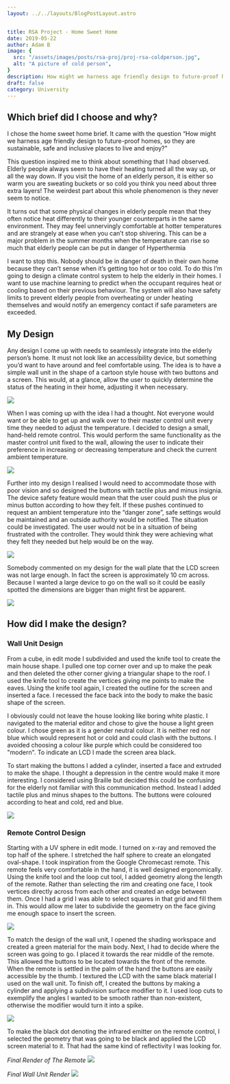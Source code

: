 ```yaml
---
layout: ../../layouts/BlogPostLayout.astro


title: RSA Project - Home Sweet Home
date: 2019-05-22
author: Adam B
image: {
  src: "/assets/images/posts/rsa-proj/proj-rsa-coldperson.jpg",
  alt: "A picture of cold person",
}
description: How might we harness age friendly design to future-proof homes, so they are sustainable, safe and inclusive places to live and enjoy?
draft: false
category: University
---
```


<p style="text-align: center;"><i><Link href="https://link.lerndmina.dev/cj1gg" text={`Image from Shutterstock "Paramedic rescues an elderly person in distress..."`} /></i></p>

## Which brief did I choose and why?
I chose the home sweet home brief. It came with the question “How might we harness age friendly design to future-proof homes, so they are sustainable, safe and inclusive places to live and enjoy?”

This question inspired me to think about something that I had observed. Elderly people always seem to have their heating turned all the way up, or all the way down. If you visit the home of an elderly person, it is either so warm you are sweating buckets or so cold you think you need about three extra layers! The weirdest part about this whole phenomenon is they never seem to notice.

It turns out that some physical changes in elderly people mean that they often notice heat differently to their younger counterparts in the same environment. They may feel unnervingly comfortable at hotter temperatures and are strangely at ease when you can’t stop shivering. This can be a major problem in the summer months when the temperature can rise so much that elderly people can be put in danger of Hyperthermia

I want to stop this. Nobody should be in danger of death in their own home because they can’t sense when it’s getting too hot or too cold. To do this I’m going to design a climate control system to help the elderly in their homes. I want to use machine learning to predict when the occupant requires heat or cooling based on their previous behaviour. The system will also have safety limits to prevent elderly people from overheating or under heating themselves and would notify an emergency contact if safe parameters are exceeded.


## My Design
Any design I come up with needs to seamlessly integrate into the elderly person’s home. It must not look like an accessibility device, but something you’d want to have around and feel comfortable using. The idea is to have a simple wall unit in the shape of a cartoon style house with two buttons and a screen. This would, at a glance, allow the user to quickly determine the status of the heating in their home, adjusting it when necessary.

![](/assets/images/posts/rsa-proj/proj-rsa-mainuinit1-min.png)

When I was coming up with the idea I had a thought. Not everyone would want or be able to get up and walk over to their master control unit every time they needed to adjust the temperature. I decided to design a small, hand-held remote control. This would perform the same functionality as the master control unit fixed to the wall, allowing the user to indicate their preference in increasing or decreasing temperature and check the current ambient temperature.

![](/assets/images/posts/rsa-proj/proj-rsa-remote1-min.png)

Further into my design I realised I would need to accommodate those with poor vision and so designed the buttons with tactile plus and minus insignia. The device safety feature would mean that the user could push the plus or minus button according to how they felt. If these pushes continued to request an ambient temperature into the “danger zone”, safe settings would be maintained and an outside authority would be notified. The situation could be investigated. The user would not be in a situation of being frustrated with the controller. They would think they were achieving what they felt they needed but help would be on the way.

![](/assets/images/posts/rsa-proj/proj-rsa-remote2buttons-min.png)

Somebody commented on my design for the wall plate that the LCD screen was not large enough. In fact the screen is approximately 10 cm across. Because I wanted a large device to go on the wall so it could be easily spotted the dimensions are bigger than might first be apparent.

![](/assets/images/posts/rsa-proj/proj-rsa-mainuinit2-min.png)

## How did I make the design?
### Wall Unit Design
From a cube, in edit mode I subdivided and used the knife tool to create the main house shape. I pulled one top corner over and up to make the peak and then deleted the other corner giving a triangular shape to the roof. I used the knife tool to create the vertices giving me points to make the eaves. Using the knife tool again, I created the outline for the screen and inserted a face. I recessed the face back into the body to make the basic shape of the screen.

I obviously could not leave the house looking like boring white plastic. I navigated to the material editor and chose to give the house a light green colour. I chose green as it is a gender neutral colour. It is neither red nor blue which would represent hot or cold and could clash with the buttons. I avoided choosing a colour like purple which could be considered too "modern". To indicate an LCD I made the screen area black.

To start making the buttons I added a cylinder, inserted a face and extruded to make the shape. I thought a depression in the centre would make it more interesting. I considered using Braille but decided this could be confusing for the elderly not familiar with this communication method. Instead I added tactile plus and minus shapes to the buttons. The buttons were coloured according to heat and cold, red and blue.

![](/assets/images/posts/rsa-proj/proj-rsa-house-edit.png)

### Remote Control Design
Starting with a UV sphere in edit mode. I turned on x-ray and removed the top half of the sphere. I stretched the half sphere to create an elongated oval-shape. I took inspiration from the Google Chromecast remote. This remote feels very comfortable in the hand, it is well designed ergonomically. Using the knife tool and the loop cut tool, I added geometry along the length of the remote. Rather than selecting the rim and creating one face, I took vertices directly across from each other and created an edge between them. Once I had a grid I was able to select squares in that grid and fill them in. This would allow me later to subdivide the geometry on the face giving me enough space to insert the screen.

![](/assets/images/posts/rsa-proj/proj-rsa-remote-geo.png)

To match the design of the wall unit, I opened the shading workspace and created a green material for the main body. Next, I had to decide where the screen was going to go. I placed it towards the rear middle of the remote. This allowed the buttons to be located towards the front of the remote. When the remote is settled in the palm of the hand the buttons are easily accessible by the thumb. I textured the LCD with the same black material I used on the wall unit. To finish off, I created the buttons by making a cylinder and applying a subdivision surface modifier to it. I used loop cuts to exemplify the angles I wanted to be smooth rather than non-existent, otherwise the modifier would turn it into a spike.

![](/assets/images/posts/rsa-proj/proj-rsa-remote-button.png)

To make the black dot denoting the infrared emitter on the remote control, I selected the geometry that was going to be black and applied the LCD screen material to it. That had the same kind of reflectivity I was looking for.

*Final Render of The Remote*
![](/assets/images/posts/rsa-proj/remote-final.png)

*Final Wall Unit Render*
![](/assets/images/posts/rsa-proj/house-final.png)